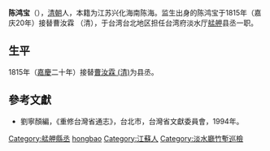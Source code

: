 '''陈鸿宝'''（{{bd|？||？||catIdx=C陈}}），[[清朝|清朝]]人，本籍为江苏兴化海南陈海。监生出身的陈鸿宝于1815年（嘉庆20年）接替曹汝霖 （清），于台湾台北地区担任台湾府淡水厅[[艋舺|艋舺]]县丞一职。


== 生平 ==
1815年（[[嘉慶|嘉慶]]二十年）接替[[曹汝霖_(清)|曹汝霖 (清)]]为县丞。

==參考文獻==
*劉寧顏編，《重修台灣省通志》，台北市，台灣省文獻委員會，1994年。

{{start box}}
{{s-off}}
{{s-before|[[曹汝霖_(清)|曹汝霖 (清)]]}}
{{s-title|[[艋舺|艋舺]][[縣丞|縣丞]]|1815年上任}}
{{s-after|[[曹汝霖_(清)|曹汝霖 (清)]]}}
{{end box}}

{{DEFAULTSORT:Chen, Hongbao}}
[[Category:艋舺縣丞|Category:艋舺縣丞]]
[[Category:陳姓|hongbao]]
[[Category:江蘇人|Category:江蘇人]]
[[Category:淡水廳竹塹巡檢|Category:淡水廳竹塹巡檢]]